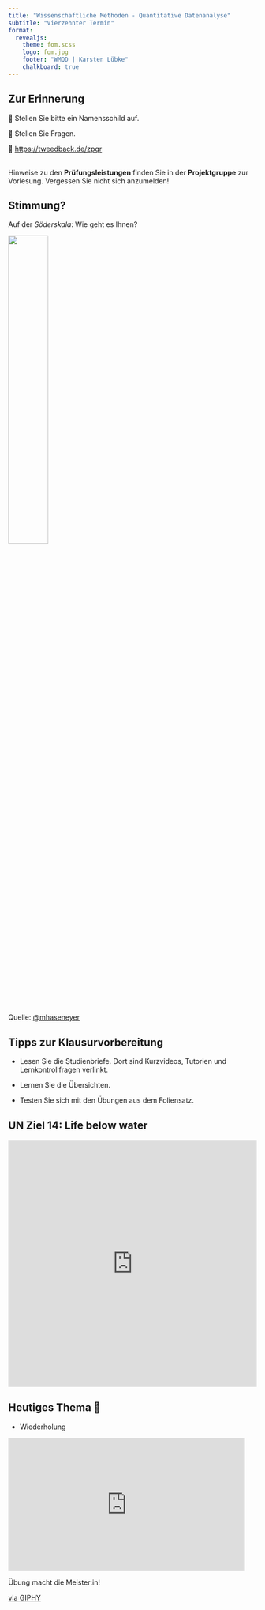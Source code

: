 ```yaml
---
title: "Wissenschaftliche Methoden - Quantitative Datenanalyse"
subtitle: "Vierzehnter Termin"
format: 
  revealjs:
    theme: fom.scss
    logo: fom.jpg
    footer: "WMQD | Karsten Lübke"
    chalkboard: true
---
```


## Zur Erinnerung

&#x1F4DB; Stellen Sie bitte ein Namensschild auf.

&#x1F937; Stellen Sie Fragen.

&#x1F4AA; [https://tweedback.de/zpqr](https://tweedback.de/zpqr)

<br> Hinweise zu den **Prüfungsleistungen** finden Sie in der **Projektgruppe** zur Vorlesung. Vergessen Sie nicht sich anzumelden!


## Stimmung?

Auf der *Söderskala*: Wie geht es Ihnen?

![](img/Skala_Soeder_cut.png){fig-align="center" width="40%"}


::: aside
Quelle: [@mhaseneyer](https://twitter.com/mhaseneyer/)
:::


## Tipps zur Klausurvorbereitung

- Lesen Sie die Studienbriefe. Dort sind Kurzvideos, Tutorien und Lernkontrollfragen verlinkt.

- Lernen Sie die Übersichten.

- Testen Sie sich mit den Übungen aus dem Foliensatz.

## UN Ziel 14: Life below water

::: center

<iframe src="https://upgrader.gapminder.org/q/91/embed?hasBorder=true&hasOpenSansFont=false" title="81% of people get this question wrong" width="100%" height="500" style="border:none;"></iframe>

:::

## Heutiges Thema &#127979;

- Wiederholung

::: {.center}
<iframe src="https://giphy.com/embed/1iTH1WIUjM0VATSw" width="480" height="270" frameBorder="0" class="giphy-embed" allowFullScreen></iframe>



Übung macht die Meister:in!
:::

::: {.aside}
[via GIPHY](https://giphy.com/gifs/rockymovie-movie-rocky-sylvester-stallone-1iTH1WIUjM0VATSw)
:::